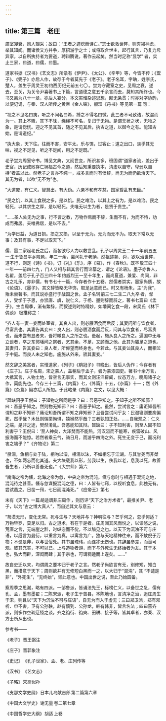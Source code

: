 ```yaml
---
---
---
```

title: 第三篇　老庄
---



周室寖衰，风人辍采；故曰：“王者之迹熄而诗亡。”志士欲救世弊，则穷竭神虑，举其知闻。而诸侯又方并争，厚招游学之士；或将取合世主，起行其言，乃复力斥异家，以自所执持者为要道，聘辩腾说，著作云起矣。然当时足称“显学” 者，实止三家，曰道，曰儒，曰墨。

道家书据《汉书》《艺文志》所录有《伊尹》、《太公》、《辛甲》等，今皆不传；《鬻子》、《筦子》亦后人作，故存于今者莫先于《老子》。老子名耳，字聃，姓李氏，楚人，盖生于周灵王初 约西历纪元前五七〇 。尝为守藏室之史，见周之衰，遂去，至关，为关令尹喜著书上下篇，言道德之意五千余言而去，莫知其所终也。今书又离为八十一章，亦后人妄分，本文实惟杂述思想，颇无条贯；时亦对字协韵，以便记诵，与秦、汉人所传之黄帝《金人铭》，颛顼《丹书》等 见第一篇 同：

“视之不见名曰夷，听之不闻名曰希，搏之不得名曰微。此三者不可致诘，故混而为一。其上不皦，其下不昧，绳绳不可名，复归于无物。是谓无状之状，无物之象，是谓惚恍。迎之不见其首，随之不见其后，执古之道，以御今之有。能知古始，是谓道纪。”

“执大象，天下往。往而不害，安平太。乐与饵，过客止；道之出口，淡乎其无味，视之不足见，听之不足闻，用之不足既。”

老子尝为周室守书，博见文典，又阅世变，所识甚多，班固谓“道家者流，盖出于史官，历记成败存亡祸福古今之道，然后知秉要执本，清虚以自守，卑弱以自持”者盖以此。然老子之言亦不纯一，戒多言而时有愤辞，尚无为而仍欲治天下。其无为者，以欲“无不为”也。

“大道废，有仁义。智慧出，有大伪。六亲不和有孝慈，国家昏乱有忠臣。”

“民之饥，以其上食税之多，是以饥。民之难治，以其上之有为，是以难治。民之轻死，以其求生之厚，是以轻死。夫唯无以生为者，是贤于贵生。”

“……圣人处无为之事，行不言之教，万物作焉而不辞，生而不有，为而不恃，功成而弗居。夫唯弗居，是以不去。”

“为学日益，为道日损。损之又损，以至于无为。无为而无不为。取天下常以无事；及其有事，不足以取天下。”

儒、墨二家起老氏之后，而各欲尽人力以救世乱。孔子以周灵王二十一年 前五五一 生于鲁昌平乡陬邑，年三十余，尝问礼于老聃，然祖述尧、舜，欲以治世弊，道不行，则定《诗》《书》，订《礼》《乐》，序《易》，作《春秋》。既卒 敬王四十一年——前四七九 ，门人又相与辑其言行而论纂之，谓之《论语》。墨子亦鲁人，名翟，盖后于孔子百三四十年 约威烈王一至十年生 ，而尚夏道，兼爱、尚同，非古之礼乐，亦非儒，有书七十一篇，今存者作十五卷。然儒者崇实，墨家尚质，故《论语》、《墨子》，其文辞皆略无华饰，取足达意而已。时又有杨朱，主“为我”，殆未尝著书，而其说亦盛行于战国之世。孟子名轲 前三七二生二八九卒 者，邹人，受学于子思，亦崇唐、虞，说仁义，于杨、墨则辞而辟之，著书七篇曰《孟子》。生当周季，渐有繁辞，而叙述则时特精妙，如墦间乞食一段，宋吴氏 《林下偶谈》 极推称之：

“齐人有一妻一妾而处室者。其良人出，则必餍酒食而后反；其妻问所与饮食者，尽富贵也。其妻告其妾曰：良人出，则必餍酒食而后反，问其与饮食者，尽富贵也，而未尝有显者来，吾将瞰良人之所之也。蚤起，施从良人之所之。遍国中无与立谈者，卒之东郭墦间之祭者，乞其余，不足，又顾而之他。此其为餍足之道也。其妻归，告其妾曰：良人者，所仰望而终身也，今若此。与其妾讪其良人，而相泣于中庭。而良人未之知也，施施从外来，骄其妻妾。”

然文辞之美富者，实惟道家，《列子》《鹖冠子》书晚出，皆后人伪作；今存者有《庄子》。庄子名周，宋之蒙人，盖稍后于孟子，尝为蒙漆园吏。著书十余万言，大抵寓言，人物土地，皆空言无事实，而其文则汪洋辟阖，仪态万方，晚周诸子之作，莫能先也。今存三十三篇，《内篇》七，《外篇》十五，《杂篇》十一；然《外篇》《杂篇》疑亦后人所加。于此略录《内篇》之文，以见大概：

“齧缺问乎王倪曰：子知物之所同是乎？曰：吾恶乎知之。子知子之所不知邪？曰：吾恶乎知之。然则物无知邪？曰：吾恶乎知之。虽然，尝试言之：庸讵知吾所谓知之非不知邪？庸讵知吾所谓不知之非知邪？且吾尝试问乎女：民湿寝则要疾偏死，然乎哉？木处则惴栗恂惧，猿猴然乎哉？三者孰知正处。……自我观之：仁义之端，是非之途，樊然淆乱。吾恶能知其辩。齧缺曰：子不知利害，则至人固不知利害乎？王倪曰：‘至人神矣，大泽焚而不能热，河汉沍而不能寒，疾雷破山、风振海而不能惊。若然者乘云气，骑日月，而游乎四海之外。死生无变于己，而况利害之端乎？” 《齐物论》第二 

“泉涸，鱼相与处于陆，相呴以湿，相濡以沫，不如相忘于江湖。与其誉尧而非桀也，不如两忘而化其道。夫大块载我以形，劳我以生，佚我以老，息我以死，故善吾生者，乃所以善吾死也。” 《大宗师》第六 

“南海之帝为儵，北海之帝为忽，中央之帝为混沌。儵与忽时与相遇于混沌之地，混沌待之甚善。儵与忽谋报混沌之德，曰：人皆有七窍，以视听食息，此独无有。尝试凿之。日凿一窍，七日而混沌死。” 《应帝王》第七 

末有《天下》一篇 胡适谓非庄周作 ，则历评“天下之治方术者”，最推关尹、老子，以为“古之博大真人”，而自述其文与意云：

“芴漠无形，变化无常。死与生与？天地并与？神明往与？芒乎何之，忽乎何适？万物毕罗，莫足以归。古之道术，有在于是者。庄周闻其风而悦之，以谬悠之说，荒唐之言，无端崖之辞，时纵恣而不傥，不以觭见之也。以天下为沉浊不可与庄语，以卮言为曼衍，以重言为真，以寓言为广。独与天地精神往来，而不敖倪于万物；不谴是非，以与世俗处。其书虽瑰玮，而连犿无伤也。其辞虽参差，而诡可观。彼其充实，不可以已。上与造物者游，而下与外死生无终始者为友。其于本也，弘大而辟，深闳而肆；其于宗也，可谓稠适而上遂矣。……”

故自史迁以来，均谓周之要本归于老子之言。然老子尚欲言有无，别修短，知白黑，而措意于天下；周则欲并有无修短白黑而一之，以大归于“混沌”，其 “不谴是非”，“外死生”，“无终始”，胥此意也。中国出世之说，至此乃始圆备。

察周季之思潮，略有四派。一邹鲁派，皆诵法先王，标榜仁义，以备世之急，儒有孔、孟，墨有墨翟；二陈宋派，老子生于苦县，本陈地也，言清净之治，迨庄周生于宋，则且以“天下为沉浊不可与庄语”，自无为而入于虚无；三曰郑卫派，郑有邓析、申不害，卫有公孙鞅，赵有慎到、公孙龙，韩有韩非，皆言名法；四曰燕齐派，则多作空疏迂怪之谈，齐之驺衍、驺奭、田骈、接子等，皆其卓者，亦秦、汉方士所从出也。

参考书——

《老子》 晋王弼注 

《庄子》 晋郭象注 

《史记》 《孔子世家》、孟、老、庄列传等 

《汉书》 《艺文志》 

《子略》 宋高似孙 

《支那文学史纲》 日本儿岛献吉郎 第二篇第六章

《中国大文学史》 谢无量 卷二第七章

《中国哲学史大纲》 胡适 上卷